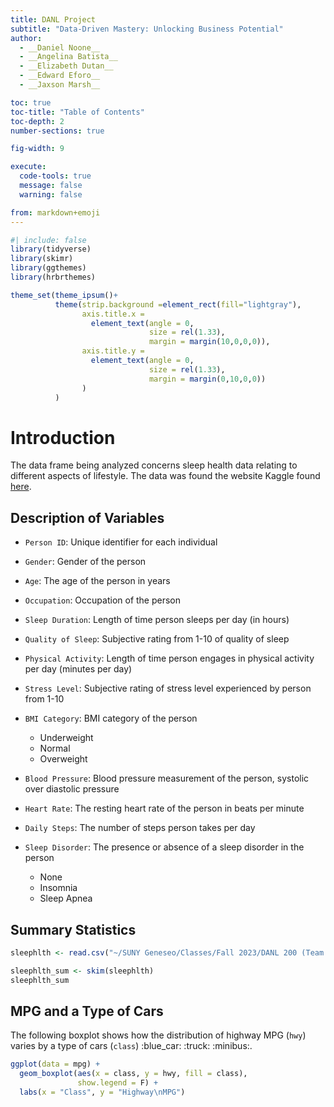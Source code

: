 ```yaml
---
title: DANL Project
subtitle: "Data-Driven Mastery: Unlocking Business Potential"
author: 
  - __Daniel Noone__
  - __Angelina Batista__
  - __Elizabeth Dutan__
  - __Edward Eforo__
  - __Jaxson Marsh__

toc: true
toc-title: "Table of Contents"
toc-depth: 2
number-sections: true

fig-width: 9

execute:
  code-tools: true
  message: false
  warning: false

from: markdown+emoji
---
```

```r
#| include: false
library(tidyverse)
library(skimr)
library(ggthemes)
library(hrbrthemes)

theme_set(theme_ipsum()+
          theme(strip.background =element_rect(fill="lightgray"),
                axis.title.x = 
                  element_text(angle = 0,
                               size = rel(1.33),
                               margin = margin(10,0,0,0)),
                axis.title.y = 
                  element_text(angle = 0,
                               size = rel(1.33),
                               margin = margin(0,10,0,0))
                )
          )
```



# Introduction

The data frame being analyzed concerns sleep health data relating to different aspects of lifestyle. The data was found the website Kaggle found [here](https://www.kaggle.com/datasets/uom190346a/sleep-health-and-lifestyle-dataset).

## Description of Variables

- `Person ID`: Unique identifier for each individual

- `Gender`: Gender of the person

- `Age`: The age of the person in years

- `Occupation`: Occupation of the person

- `Sleep Duration`: Length of time person sleeps per day (in hours)

- `Quality of Sleep`: Subjective rating from 1-10 of quality of sleep

- `Physical Activity`: Length of time person engages in physical activity per day (minutes per day)

- `Stress Level`: Subjective rating of stress level experienced by person from 1-10

- `BMI Category`: BMI category of the person
    - Underweight
    - Normal
    - Overweight
  
- `Blood Pressure`: Blood pressure measurement of the person, systolic over diastolic pressure

- `Heart Rate`: The resting heart rate of the person in beats per minute

- `Daily Steps`: The number of steps person takes per day

- `Sleep Disorder`: The presence or absence of a sleep disorder in the person
    - None
    - Insomnia
    - Sleep Apnea


## Summary Statistics

```r
sleephlth <- read.csv("~/SUNY Geneseo/Classes/Fall 2023/DANL 200 (Team Pr)/dan-noone.github.io/Sleep_health_and_lifestyle_dataset.csv")
```

```r
sleephlth_sum <- skim(sleephlth)
sleephlth_sum
```




## MPG and a Type of Cars
The following boxplot shows how the distribution of highway MPG (`hwy`) varies by a type of cars (`class`) :blue_car: :truck: :minibus:.


```r
ggplot(data = mpg) +
  geom_boxplot(aes(x = class, y = hwy, fill = class),
               show.legend = F) +
  labs(x = "Class", y = "Highway\nMPG") 
```


